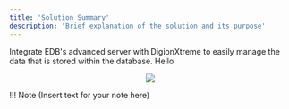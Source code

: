 ```yaml
---
title: 'Solution Summary'
description: 'Brief explanation of the solution and its purpose'
---
```

Integrate EDB's advanced server with DigionXtreme to easily manage the data that is stored within the database. Hello


<p align="center">
  <img  src="Images/PlaceholderImage.png">
</p>



!!! Note
    (Insert text for your note here)